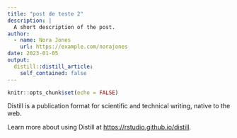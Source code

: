 ```yaml
---
title: "post de teste 2"
description: |
  A short description of the post.
author:
  - name: Nora Jones
    url: https://example.com/norajones
date: 2023-01-05
output:
  distill::distill_article:
    self_contained: false
---
```



```r
knitr::opts_chunk$set(echo = FALSE)
```

Distill is a publication format for scientific and technical writing, native to the web.

Learn more about using Distill at <https://rstudio.github.io/distill>.


